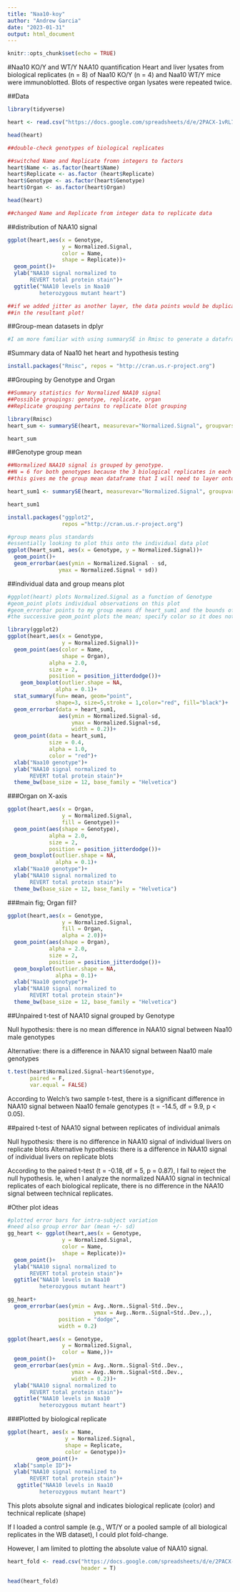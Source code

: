 ```yaml
---
title: "Naa10-koy"
author: "Andrew Garcia"
date: "2023-01-31"
output: html_document
---
```


```r
knitr::opts_chunk$set(echo = TRUE)
```


#Naa10 KO/Y and WT/Y NAA10 quantification
Heart and liver lysates from biological replicates (n = 8) of Naa10 KO/Y (n = 4)
and Naa10 WT/Y mice were immunoblotted. Blots of respective organ lysates were
repeated twice.


##Data
```r
library(tidyverse)

heart <- read.csv("https://docs.google.com/spreadsheets/d/e/2PACX-1vRL7DxP9iAmk45qq_UyZQTG7nRE5qi2VIBQ3Ln4gY2tIBLUNiNmFdT1QkoAxlOORA/pub?gid=1850069092&single=true&output=csv", header = T)


```

```r
head(heart)

##double-check genotypes of biological replicates
```


```r
##switched Name and Replicate fromn integers to factors
heart$Name <- as.factor(heart$Name)
heart$Replicate <- as.factor (heart$Replicate)
heart$Genotype <- as.factor(heart$Genotype)
heart$Organ <- as.factor(heart$Organ)

head(heart)

##changed Name and Replicate from integer data to replicate data
```
##distribution of NAA10 signal
```r
ggplot(heart,aes(x = Genotype,
                 y = Normalized.Signal,
                 color = Name,
                 shape = Replicate))+
  geom_point()+
  ylab("NAA10 signal normalized to
       REVERT total protein stain")+
  ggtitle("NAA10 levels in Naa10
          heterozygous mutant heart")

##if we added jitter as another layer, the data points would be duplicated
##in the resultant plot!
```




##Group-mean datasets in dplyr
```r
#I am more familiar with using summarySE in Rmisc to generate a dataframe that contains group means


```


#Summary data of Naa10 het heart and hypothesis testing
```r

install.packages("Rmisc", repos = "http://cran.us.r-project.org")

```

##Grouping by Genotype and Organ
```r
##Summary statistics for Normalized NAA10 signal
##Possible groupings: genotype, replicate, organ
##Replicate grouping pertains to replicate blot grouping

library(Rmisc)
heart_sum <- summarySE(heart, measurevar="Normalized.Signal", groupvars=c("Organ","Genotype"))

heart_sum
```


##Genotype group mean
```r
##Normalized NAA10 signal is grouped by genotype.
##N = 6 for both genotypes because the 3 biological replicates in each genotype were assayed twice
##this gives me the group mean dataframe that I will need to layer onto the plot of individual observartions

heart_sum1 <- summarySE(heart, measurevar="Normalized.Signal", groupvars=c("Genotype"))

heart_sum1
```

```r
install.packages("ggplot2",
                 repos ="http://cran.us.r-project.org")

```


```r
#group means plus standards
#essentially looking to plot this onto the individual data plot
ggplot(heart_sum1, aes(x = Genotype, y = Normalized.Signal))+
  geom_point()+
  geom_errorbar(aes(ymin = Normalized.Signal - sd,
                ymax = Normalized.Signal + sd))
```

##individual data and group means plot
```r
#ggplot(heart) plots Normalized.Signal as a function of Genotype
#geom_point plots individual observations on this plot
#geom_errorbar points to my group means df heart_sum1 and the bounds of the mean+/- standard error bar
#the successive geom_point plots the mean; specify color so it does not conflict with the color call in the first geom_point

library(ggplot2)
ggplot(heart,aes(x = Genotype,
                 y = Normalized.Signal))+
  geom_point(aes(color = Name,
                 shape = Organ),
             alpha = 2.0,
             size = 2,
             position = position_jitterdodge())+
    geom_boxplot(outlier.shape = NA,
               alpha = 0.1)+
  stat_summary(fun= mean, geom="point",
               shape=3, size=5,stroke = 1,color="red", fill="black")+
  geom_errorbar(data = heart_sum1,
                aes(ymin = Normalized.Signal-sd,
                    ymax = Normalized.Signal+sd,
                    width = 0.2))+
  geom_point(data = heart_sum1,
             size = 0.4,
             alpha = 1.0,
             color = "red")+
  xlab("Naa10 genotype")+
  ylab("NAA10 signal normalized to
       REVERT total protein stain")+
  theme_bw(base_size = 12, base_family = "Helvetica")
```

###Organ on X-axis
```r
ggplot(heart,aes(x = Organ,
                 y = Normalized.Signal,
                 fill = Genotype))+
  geom_point(aes(shape = Genotype),
             alpha = 2.0,
             size = 2,
             position = position_jitterdodge())+
  geom_boxplot(outlier.shape = NA,
               alpha = 0.1)+
  xlab("Naa10 genotype")+
  ylab("NAA10 signal normalized to
       REVERT total protein stain")+
  theme_bw(base_size = 12, base_family = "Helvetica")
```

###main fig; Organ fill?
```r
ggplot(heart,aes(x = Genotype,
                 y = Normalized.Signal,
                 fill = Organ,
                 alpha = 2.0))+
  geom_point(aes(shape = Organ),
             alpha = 2.0,
             size = 2,
             position = position_jitterdodge())+
  geom_boxplot(outlier.shape = NA,
               alpha = 0.1)+
  xlab("Naa10 genotype")+
  ylab("NAA10 signal normalized to
       REVERT total protein stain")+
  theme_bw(base_size = 12, base_family = "Helvetica")
```



##Unpaired t-test of NAA10 signal grouped by Genotype

Null hypothesis: there is no mean difference in NAA10 signal
between Naa10 male genotypes

Alternative: there is a difference in NAA10 signal between Naa10
male genotypes
```r
t.test(heart$Normalized.Signal~heart$Genotype,
       paired = F,
       var.equal = FALSE)
```


According to Welch's two sample t-test, there is a significant difference in
NAA10 signal between Naa10 female genotypes (t = -14.5, df = 9.9, p < 0.05).


##paired t-test of NAA10 signal between replicates of individual animals

Null hypothesis: there is no difference in NAA10 signal of individual livers on replicate blots
Alternative hypothesis: there is a difference in NAA10 signal of individual livers on replicate blots

According to the paired t-test (t = -0.18, df = 5, p = 0.87),
I fail to reject the null hypothesis. Ie, when I analyze the normalized NAA10 signal
in technical replicates of each biological replicate, there is no difference in the
NAA10 signal between technical replicates.

#Other plot ideas
```r
#plotted error bars for intra-subject variation
#need also group error bar (mean +/- sd)
gg_heart <- ggplot(heart,aes(x = Genotype,
                 y = Normalized.Signal,
                 color = Name,
                 shape = Replicate))+
  geom_point()+
  ylab("NAA10 signal normalized to
       REVERT total protein stain")+
  ggtitle("NAA10 levels in Naa10
          heterozygous mutant heart")

gg_heart+
  geom_errorbar(aes(ymin = Avg..Norm..Signal-Std..Dev.,
                           ymax = Avg..Norm..Signal+Std..Dev.,),
                position = "dodge",
                width = 0.2)

```

```r
ggplot(heart,aes(x = Genotype,
                 y = Normalized.Signal,
                 color = Name,))+
  geom_point()+
  geom_errorbar(aes(ymin = Avg..Norm..Signal-Std..Dev.,
                    ymax = Avg..Norm..Signal+Std..Dev.,
                    width = 0.2))+
  ylab("NAA10 signal normalized to
       REVERT total protein stain")+
  ggtitle("NAA10 levels in Naa10
          heterozygous mutant heart")
```


###Plotted by biological replicate
```r
ggplot(heart, aes(x = Name,
                  y = Normalized.Signal,
                  shape = Replicate,
                  color = Genotype))+
         geom_point()+
  xlab("sample ID")+
  ylab("NAA10 signal normalized to
       REVERT total protein stain")+
   ggtitle("NAA10 levels in Naa10
          heterozygous mutant heart")

```




This plots absolute signal and indicates biological replicate (color) and
technical replicate (shape)

If I loaded a control sample (e.g., WT/Y or a pooled sample of all
biological replicates in the WB dataset),
I could plot fold-change.

However, I am limited to plotting the absolute value of NAA10 signal.
```r
heart_fold <- read.csv("https://docs.google.com/spreadsheets/d/e/2PACX-1vQ6Zsk-kGVqB3DlzX_VtZE5cRNqqM5NX5rfdp5t1kuEkH6PAKf76ozEFmqklqKIFZqWvjzcx_mOV5K6/pub?gid=194880494&single=true&output=csv",
                       header = T)

head(heart_fold)
```